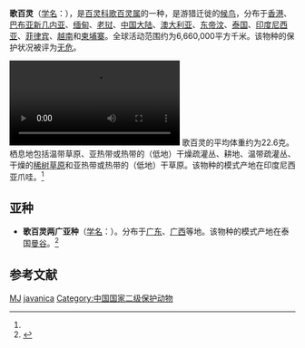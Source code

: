 {{noteTA
|G1=unit
}}
{{Speciesbox
| name = 歌百灵
| image = Australasianbushlark.jpg
| status = LC | status_system = IUCN3.1
| genus = Mirafra
| species = javanica
| authority = {{link-en|托马斯·霍斯菲尔德|Thomas Horsfield|Horsfield}}, 1821<ref name='id2552'>{{cite web| url =http://www.bioinfo.cn/db05/BjdwSpecies.php?action=view&id=2552| title =歌百灵| work =《中国动物物种编目数据库》| publisher =中国科学院微生物研究所| author =中国科学院动物研究所| accessdate =2009-04-04| deadurl =yes| archiveurl =https://web.archive.org/web/20160305070543/http://www.bioinfo.cn/db05/BjdwSpecies.php?action=view&id=2552| archivedate =2016-03-05}}</ref>
| range_map = 
}}

'''歌百灵'''（[[学名|学名]]：{{lang|la|''Mirafra javanica''}}），是[[百灵科|百灵科]][[歌百灵属|歌百灵属]]的一种，是游猎迁徙的[[鸟类迁徙|候鸟]]，分布于[[香港|香港]]、[[巴布亚新几内亚|巴布亚新几内亚]]、[[缅甸|缅甸]]、[[老挝|老挝]]、[[中国大陆|中国大陆]]、[[澳大利亚|澳大利亚]]、[[东帝汶|东帝汶]]、[[泰国|泰国]]、[[印度尼西亚|印度尼西亚]]、[[菲律宾|菲律宾]]、[[越南|越南]]和[[柬埔寨|柬埔寨]]。全球活动范围约为6,660,000平方千米。该物种的保护状况被评为[[无危|无危]]。

[[File:Australasian_Bushlark07.ogv|thumb]]
歌百灵的平均体重约为22.6克。栖息地包括温带草原、亚热带或热带的（低地）干燥疏灌丛、耕地、温带疏灌丛、干燥的[[稀树草原|稀树草原]]和亚热带或热带的（低地）干草原。该物种的模式产地在印度尼西亚爪哇。<ref name='id2552'/>

== 亚种 ==
* '''歌百灵两广亚种'''（[[学名|学名]]：{{lang|la|''Mirafra javanica williamsoni''}}）。分布于[[广东|广东]]、[[广西|广西]]等地。该物种的模式产地在泰国[[曼谷|曼谷]]。<ref name='id2553'>{{cite web| url =http://www.bioinfo.cn/db05/BjdwSpecies.php?action=view&id=2553| title =歌百灵两广亚种| work =《中国动物物种编目数据库》| publisher =中国科学院微生物研究所| author =中国科学院动物研究所| accessdate =2009-04-04| deadurl =yes| archiveurl =https://web.archive.org/web/20160305025831/http://www.bioinfo.cn/db05/BjdwSpecies.php?action=view&id=2553| archivedate =2016-03-05}}</ref>

== 参考文献 ==
{{commons|Mirafra javanica}}
{{Wikispecies|Mirafra javanica}}
{{reflist}}
{{Taxonbar|from=Q1083050}}

[[Category:IUCN红色名录无危物种|MJ]]
[[Category:歌百灵属|javanica]]
[[Category:中国国家二级保护动物|Category:中国国家二级保护动物]]

{{Passeriformes-stub}}